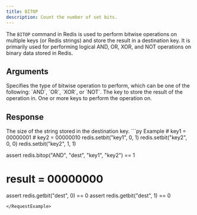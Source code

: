 ```yaml
---
title: BITOP
description: Count the number of set bits.
---
```


The `BITOP` command in Redis is used to perform bitwise operations on multiple keys (or Redis strings) and store the result in a destination key. It is primarily used for performing logical AND, OR, XOR, and NOT operations on binary data stored in Redis.

## Arguments

<ParamField body="operation" type="AND | OR | XOR | NOT" required>
  Specifies the type of bitwise operation to perform, which can be one of the
  following: `AND`, `OR`, `XOR`, or `NOT`.
</ParamField>

<ParamField body="destkey" type="string" required>
  The key to store the result of the operation in.
</ParamField>

<ParamField body="keys" type="*List[str]" required>
  One or more keys to perform the operation on.
</ParamField>

## Response

<ResponseField type="integer" required>
  The size of the string stored in the destination key.
</ResponseField>

<RequestExample>
  ```py Example
  # key1 = 00000001
  # key2 = 00000010
  redis.setbit("key1", 0, 1)
  redis.setbit("key2", 0, 0)
  redis.setbit("key2", 1, 1)

  assert redis.bitop("AND", "dest", "key1", "key2") == 1

  # result = 00000000
  assert redis.getbit("dest", 0) == 0
  assert redis.getbit("dest", 1) == 0
  ```
</RequestExample>
